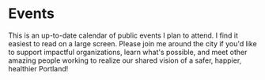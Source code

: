 # Events

This is an up-to-date calendar of public events I plan to attend. I find it easiest to read on a large screen. Please join me around the city if you'd like to support impactful organizations, learn what's possible, and meet other amazing people working to realize our shared vision of a safer, happier, healthier Portland!